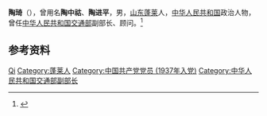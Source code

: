 {{for|陶侃的儿子、东晋司空掾'''陶琦'''|陶侃#子女}}
'''陶琦'''（{{bd|1917年|10月|2003年|5月3日}}），曾用名'''陶中祜'''、'''陶进平'''，男，[[山东|山东]][[蓬莱县|蓬莱]]人，[[中华人民共和国|中华人民共和国]]政治人物，曾任[[中华人民共和国交通部|中华人民共和国交通部]]副部长、顾问。<ref>{{Cite web|title=陶琦同志逝世|url=http://news.sina.com.cn/c/2003-05-15/1501126718s.shtml|accessdate=2020-09-15|work=解放日报}}</ref>

== 参考资料 ==
{{reflist}}

{{中国人物小作品}}

{{Authority control}}
{{DEFAULTSORT:Tao陶}}
[[Category:陶姓|Qi]]
[[Category:蓬莱人|Category:蓬莱人]]
[[Category:中国共产党党员_(1937年入党)|Category:中国共产党党员 (1937年入党)]]
[[Category:中华人民共和国交通部副部长|Category:中华人民共和国交通部副部长]]